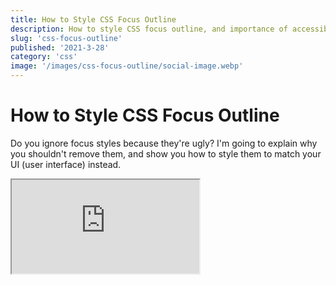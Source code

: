```yaml
---
title: How to Style CSS Focus Outline
description: How to style CSS focus outline, and importance of accessibility
slug: 'css-focus-outline'
published: '2021-3-28'
category: 'css'
image: '/images/css-focus-outline/social-image.webp'
---
```


# How to Style CSS Focus Outline

Do you ignore focus styles because they're ugly? I'm going to explain why you shouldn't remove them, and show you how to style them to match your UI (user interface) instead.

<Iframe
  height={600}
  title="Simple Product Card"
  src="https://codepen.io/mattcroat/embed/oNBxKvb?height=600&theme-id=dark&default-tab=result"
/>

## What You'll Learn

- How to style CSS focus outline
- Importance of accessibility

## Default Styles Don't Spark Joy

Let's say you're presented with the design above. If you were to just <kbd>Tab</kbd> through, it's functional — but we can agree it's not something to behold.

<Image
  height={502}
  width={460}
  src="/images/css-focus-outline/default.gif"
  alt="Default styles"
/>

## Removing Focus Outline Is Bad For Accessibility

You might be tempted to remove focus styles. There's only one problem. **It's terrible for accessibility**. [Focus outline](https://developer.mozilla.org/en-US/docs/Web/CSS/:focus) provides visual feedback for users who can't use a mouse, or have visual impairment, when using <kbd>Tab</kbd> on their keyboard for navigation.

```css:example.css
/* 🚫 don't do this */
:focus {
  outline: none;
}
```

<Image
  height={502}
  width={460}
  src="/images/css-focus-outline/no-outline.gif"
  alt="Outline set to none"
/>

Be mindful that impairment doesn't only refer to people with permanent disabilities. You can have temporary impairment due to injury, so the number of people with impairments is higher than you might think.

**It's our responsibility to make the web accessible for everyone**.

## Outline Doesn't Work for Rounded Corners

```css:example.css
/* ⚠️ doesn't work for rounded corners */
:focus {
  outline: 3px solid hsla(220, 100%, 50%, 80%);
}
```

<Image
  height={502}
  width={460}
  src="/images/css-focus-outline/outline.gif"
  alt="Using outline styles"
/>

There is no way of specifying a border radius for outline at the moment, other than some browser specific experimental features.

## Using Border Causes Layout Shifts

```css:example.css
/* 🚫 don't do this */
:focus {
  outline: none;
  border: 3px solid hsla(220, 100%, 50%, 80%);
}
```

<Image
  height={502}
  width={460}
  src="/images/css-focus-outline/border.gif"
  alt="Using border styles"
/>

The layout shifts from the border cause our elements to jump around. It can probably be solved by setting a border on each element with no opacity, and then bring the opacity back on focus. I don't hate this idea, but it's not great.

## Use Box Shadow

```css:example.css
/* ✅ do this */
:focus {
  outline: none;
  box-shadow: 0 0 0 3px hsla(220, 100%, 50%, 80%);
}
```

<Image
  height={502}
  width={460}
  src="/images/css-focus-outline/box-shadow.gif"
  alt="Using box-shadow"
/>

This works for any focusable element. Not only does it take on the same rounded corners, but you can control other properties such as color, opacity, offset, and blur. You can [read more about box-shadow here](https://developer.mozilla.org/en-US/docs/Web/CSS/box-shadow).

Notice we're also able to animate the transition.

```css:example.css
.element {
  transition: box-shadow 0.3s ease;
}
```

## Conclusion

Accessibility is important. It's an important subject worth understanding. No one goes out of their way to create a bad user experience on purpose. If you're aware, and strive to make the web a better place — that's what counts.
